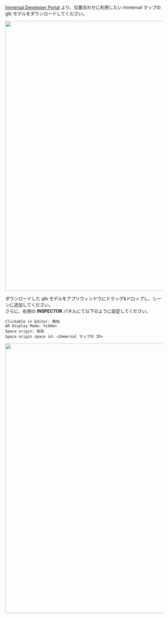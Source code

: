 
[Immersal Developer Portal](https://developers.immersal.com) より、位置合わせに利用したい Immersal マップの glb モデルをダウンロードしてください。

<img width="860" src={ImmersalModelDownloadImage} />

ダウンロードした glb モデルをアプリウィンドウにドラッグ&ドロップし、シーンに追加してください。  
さらに、右側の **INSPECTOR** パネルにて以下のように設定してください。

```
Clickable in Editor: 無効
AR Display Mode: hidden
Space origin: 有効
Space origin space id: <Immersal マップの ID>
```

<img width="860" src={InspectorImage} />
